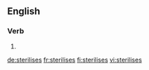 ==English==

===Verb===
{{head|en|verb form}}

# {{en-third-person singular of|sterilise}}

[[de:sterilises]]
[[fr:sterilises]]
[[fi:sterilises]]
[[vi:sterilises]]